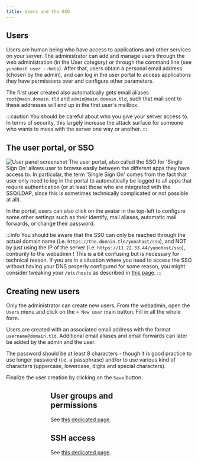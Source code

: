 ```yaml
---
title: Users and the SSO
---
```



## Users

Users are human being who have access to applications and other services on your server. The administrator can add and manage users through the web administration (in the User category) or through the command line (see `yunohost user --help`). After that, users obtain a personal email address (chosen by the admin), and can log in the user portal to access applications they have permissions over and configure other parameters.

The first user created also automatically gets email aliases `root@main.domain.tld` and `admin@main.domain.tld`, such that mail sent to these addresses will end up in the first user's mailbox.

:::caution
You should be careful about who you give your server access to. In terms of security, this largely increase the attack surface for someone who wants to mess with the server one way or another.
:::

## The user portal, or SSO

![User panel screenshot](/img/user_panel.jpg)
The user portal, also called the SSO for 'Single Sign On' allows user to browse easily between the different apps they have access to. In particular, the term 'Single Sign On' comes from the fact that user only need to log in the portal to automatically be logged to all apps that require authentication (or at least those who are integrated with the SSO/LDAP, since this is sometimes technically complicated or not possible at all).

In the portal, users can also click on the avatar in the top-left to configure some other settings such as their identify, mail aliases, automatic mail forwards, or change their password.

:::info
You should be aware that the SSO can only be reached through the actual domain name (i.e. `https://the.domain.tld/yunohost/sso`), and NOT by just using the IP of the server (i.e. `https://11.22.33.44/yunohost/sso`), contrarily to the webadmin ! This is a bit confusing but is necessary for technical reason. If you are in a situation where you need to access the SSO without having your DNS properly configured for some reason, you might consider tweaking your `/etc/hosts` as described in [this page](/admin/tutorials/domains/dns_local_network).
:::

## Creating new users

Only the administrator can create new users. From the webadmin, open the `Users` menu and click on the `+ New user` main button. Fill in all the whole form.

Users are created with an associated email address with the format `username@domain.tld`. Additional email aliases and email forwards can later be added by the admin and the user.

The password should be at least 8 characters - though it is good practice to use longer password (i.e. a passphrase) and/or to use various kind of characters (uppercase, lowercase, digits and special characters).

Finalize the user creation by clicking on the `Save` button.

<Figure caption="From the main menu of the webadmin, open `Users`." alt="Main menu" src="/img/create_user_1.png"/>
<Figure caption="From the top of the users list, click on `+ New user`." alt="Users list" src="/img/create_user_2.png"/>
<Figure caption="Fill in the form." alt="User creation form" src="/img/create_user_3.png"/>

## User groups and permissions

See [this dedicated page](/admin/users/groups_and_permissions).

## SSH access

See [this dedicated page](/admin/command_line).
